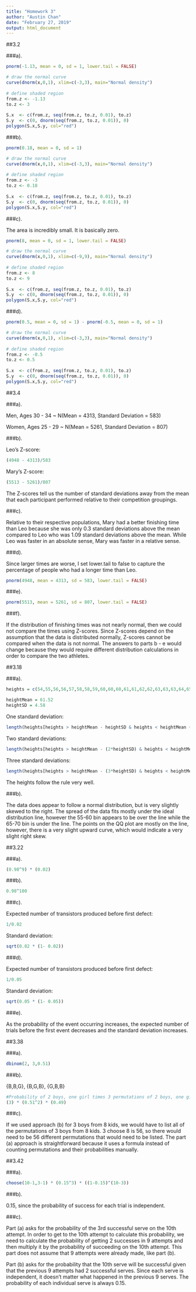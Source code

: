 ---
title: "Homework 3"
author: "Austin Chan"
date: "February 27, 2019"
output: html_document
---


##3.2

###a).

```{r}
pnorm(-1.13, mean = 0, sd = 1, lower.tail = FALSE)
```

```{r}
# draw the normal curve
curve(dnorm(x,0,1), xlim=c(-3,3), main="Normal density")
 
# define shaded region
from.z <- -1.13
to.z <- 3
 
S.x  <- c(from.z, seq(from.z, to.z, 0.01), to.z)
S.y  <- c(0, dnorm(seq(from.z, to.z, 0.01)), 0)
polygon(S.x,S.y, col="red")
```

###b).


```{r}
pnorm(0.18, mean = 0, sd = 1)
```

```{r}
# draw the normal curve
curve(dnorm(x,0,1), xlim=c(-3,3), main="Normal density")
 
# define shaded region
from.z <- -3
to.z <- 0.18
 
S.x  <- c(from.z, seq(from.z, to.z, 0.01), to.z)
S.y  <- c(0, dnorm(seq(from.z, to.z, 0.01)), 0)
polygon(S.x,S.y, col="red")
```

###c).

The area is incredibly small. It is basically zero.

```{r}
pnorm(8, mean = 0, sd = 1, lower.tail = FALSE)
```

```{r}
# draw the normal curve
curve(dnorm(x,0,1), xlim=c(-9,9), main="Normal density")
 
# define shaded region
from.z <- 8
to.z <- 9
 
S.x  <- c(from.z, seq(from.z, to.z, 0.01), to.z)
S.y  <- c(0, dnorm(seq(from.z, to.z, 0.01)), 0)
polygon(S.x,S.y, col="red")
```

###d).

```{r}
pnorm(0.5, mean = 0, sd = 1) - pnorm(-0.5, mean = 0, sd = 1)
```

```{r}
# draw the normal curve
curve(dnorm(x,0,1), xlim=c(-3,3), main="Normal density")
 
# define shaded region
from.z <- -0.5
to.z <- 0.5
 
S.x  <- c(from.z, seq(from.z, to.z, 0.01), to.z)
S.y  <- c(0, dnorm(seq(from.z, to.z, 0.01)), 0)
polygon(S.x,S.y, col="red")
```

##3.4

###a).

Men, Ages 30 - 34 ~ N(Mean = 4313, Standard Deviation = 583)

Women, Ages 25 - 29 ~ N(Mean = 5261, Standard Deviation = 807)

###b).

Leo's Z-score:

```{r}
(4948 - 4313)/583
```

Mary's Z-score:

```{r}
(5513 - 5261)/807
```

The Z-scores tell us the number of standard deviations away from the mean that each participant performed relative to their competition groupings.


###c).

Relative to their respective populations, Mary had a better finishing time than Leo because she was only 0.3 standard deviations above the mean compared to Leo who was 1.09 standard deviations above the mean. While Leo was faster in an absolute sense, Mary was faster in a relative sense.

###d).

Since larger times are worse, I set lower.tail to false to capture the percentage of people who had a longer time than Leo.

```{r}
pnorm(4948, mean = 4313, sd = 583, lower.tail = FALSE)
```

###e).

```{r}
pnorm(5513, mean = 5261, sd = 807, lower.tail = FALSE)
```

###f).

If the distribution of finishing times was not nearly normal, then we could not compare the times using Z-scores. Since Z-scores depend on the assumption that the data is distributed normally, Z-scores cannot be compared when the data is not normal. The answers to parts b - e would change because they would require different distribution calculations in order to compare the two athletes.


##3.18

###a).

```{r}
heights = c(54,55,56,56,57,58,58,59,60,60,60,61,61,62,62,63,63,63,64,65,65,67,67,69,73)

heightMean = 61.52
heightSD = 4.58
```

One standard deviation:

```{r}
length(heights[heights > heightMean - heightSD & heights < heightMean + heightSD])/length(heights)
```

Two standard deviations:

```{r}
length(heights[heights > heightMean - (2*heightSD) & heights < heightMean + (2*heightSD)])/length(heights)
```

Three standard deviations:

```{r}
length(heights[heights > heightMean - (3*heightSD) & heights < heightMean + (3*heightSD)])/length(heights)
```

The heights follow the rule very well.

###b).

The data does appear to follow a normal distribution, but is very slightly skewed to the right. The spread of the data fits mostly under the ideal distribution line, however the 55-60 bin appears to be over the line while the 65-70 bin is under the line. The points on the QQ plot are mostly on the line, however, there is a very slight upward curve, which would indicate a very slight right skew.

##3.22

###a).

```{r}
(0.98^9) * (0.02)
```

###b).

```{r}
0.98^100
```

###c).

Expected number of transistors produced before first defect:

```{r}
1/0.02
```

Standard deviation:

```{r}
sqrt(0.02 * (1- 0.02))
```

###d).

Expected number of transistors produced before first defect:

```{r}
1/0.05
```

Standard deviation:

```{r}
sqrt(0.05 * (1- 0.05))
```

###e).

As the probability of the event occurring increases, the expected number of trials before the first event decreases and the standard deviation increases.

##3.38

###a).

```{r}
dbinom(2, 3,0.51)
```

###b).

{B,B,G}, {B,G,B}, {G,B,B}

```{r}
#Probability of 2 boys, one girl times 3 permutations of 2 boys, one girl:
(3) * (0.51^2) * (0.49)
```

###c).

If we used approach (b) for 3 boys from 8 kids, we would have to list all of the permutations of 3 boys from 8 kids. 3 choose 8 is 56, so there would need to be 56 different permutations that would need to be listed. The part (a) approach is straightforward because it uses a formula instead of counting permutations and their probabilities manually.

##3.42

###a).

```{r}
choose(10-1,3-1) * (0.15^3) * ((1-0.15)^(10-3))
```

###b).

0.15, since the probability of success for each trial is independent.

###c).

Part (a) asks for the probability of the 3rd successful serve on the 10th attempt. In order to get to the 10th attempt to calculate this probability, we need to calculate the probability of getting 2 successes in 9 attempts and then multiply it by the probability of succeeding on the 10th attempt. This part does not assume that 9 attempts were already made, like part (b).

Part (b) asks for the probability that the 10th serve will be successful given that the previous 9 attempts had 2 successful serves. Since each serve is independent, it doesn't matter what happened in the previous 9 serves. The probability of each individual serve is always 0.15.













